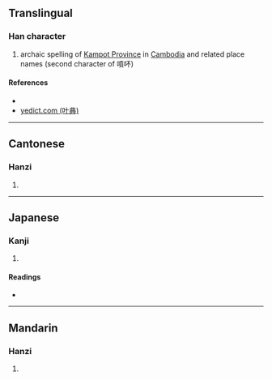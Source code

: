 {{character info/new}}
==Translingual==

===Han character===
{{Han char|rn=30|rad=口|as=04|sn=7|four=61090|canj=RMF|ids=⿰口不}}

# archaic spelling of [[w:Kampot Province|Kampot Province]] in [[Cambodia]] and related place names (second character of 嗊吥)

====References====
* {{Han ref|kx=0177.290|dkj=03338|dj=0395.100|hdz=10586.040|uh=5425|ud=21541|bh=CA7D|bd=51837}}
* [http://yedict.com/htm/55/551D.htm yedict.com (叶典)]

----

==Cantonese==

===Hanzi===
{{yue-hanzi|jyut=[[bat1]], [[bau6]], [[pau3]]|y=bat1, bau6, pau3}}

# {{defn|lang=yue|sort=口04}}

----

==Japanese==

===Kanji===
{{ja-kanji|grade=|rs=口04}}

# {{defn|lang=ja|sort=口04}}

====Readings====
* {{ja-readings|on=[[ほう]] (hō), [[ふ]] (fu)|kun=}}

----

==Mandarin==

===Hanzi===
{{cmn-hanzi|pin=[[bù]] ([[bu4]])|wg=pu<sup>4</sup>}}

# {{defn|lang=cmn|sort=口04}}